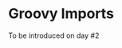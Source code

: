 # Groovy Imports

To be introduced on day #2

<!-- How and when to use java.nio.files classes to make your workflows and closures more stable and resilient. Also cover Jsonslurper, org.yaml.snakeyaml.Yaml.
Use recent resolveSibling example -->
